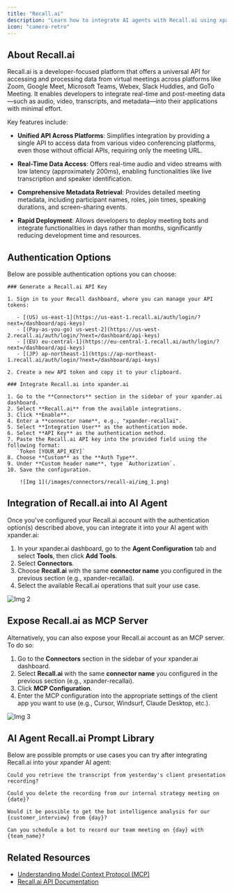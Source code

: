 ```yaml
---
title: "Recall.ai"
description: "Learn how to integrate AI agents with Recall.ai using xpander.ai. Create intelligent, real-time meeting assistants that can join calls across Zoom, Google Meet, and Microsoft Teams, transcribe conversations live."
icon: "camera-retro"
---
```


## About Recall.ai

Recall.ai is a developer-focused platform that offers a universal API for accessing and processing data from virtual meetings across platforms like Zoom, Google Meet, Microsoft Teams, Webex, Slack Huddles, and GoTo Meeting. It enables developers to integrate real-time and post-meeting data—such as audio, video, transcripts, and metadata—into their applications with minimal effort.

Key features include:

- **Unified API Across Platforms**: Simplifies integration by providing a single API to access data from various video conferencing platforms, even those without official APIs, requiring only the meeting URL. 

- **Real-Time Data Access**: Offers real-time audio and video streams with low latency (approximately 200ms), enabling functionalities like live transcription and speaker identification. 

- **Comprehensive Metadata Retrieval**: Provides detailed meeting metadata, including participant names, roles, join times, speaking durations, and screen-sharing events. 

- **Rapid Deployment**: Allows developers to deploy meeting bots and integrate functionalities in days rather than months, significantly reducing development time and resources.


## Authentication Options

Below are possible authentication options you can choose:

<Tabs>

  <Tab title="API Access">

    ### Generate a Recall.ai API Key

    1. Sign in to your Recall dashboard, where you can manage your API tokens:

       - [(US) us-east-1](https://us-east-1.recall.ai/auth/login/?next=/dashboard/api-keys)  
       - [(Pay-as-you-go) us-west-2](https://us-west-2.recall.ai/auth/login/?next=/dashboard/api-keys)  
       - [(EU) eu-central-1](https://eu-central-1.recall.ai/auth/login/?next=/dashboard/api-keys)  
       - [(JP) ap-northeast-1](https://ap-northeast-1.recall.ai/auth/login/?next=/dashboard/api-keys)

    2. Create a new API token and copy it to your clipboard.

    ### Integrate Recall.ai into xpander.ai

    1. Go to the **Connectors** section in the sidebar of your xpander.ai dashboard.  
    2. Select **Recall.ai** from the available integrations.  
    3. Click **Enable**.  
    4. Enter a **connector name**, e.g., "xpander-recallai".  
    5. Select **Integration User** as the authentication mode.  
    6. Select **API Key** as the authentication method.  
    7. Paste the Recall.ai API key into the provided field using the following format:  
       `Token [YOUR_API_KEY]`  
    8. Choose **Custom** as the **Auth Type**.  
    9. Under **Custom header name**, type `Authorization`.  
    10. Save the configuration.  

        ![Img 1](/images/connectors/recall-ai/img_1.png)

  </Tab>

</Tabs>

## Integration of Recall.ai into AI Agent

Once you've configured your Recall.ai account with the authentication option(s) described above, you can integrate it into your AI agent with xpander.ai:

1. In your xpander.ai dashboard, go to the **Agent Configuration** tab and select **Tools**, then click **Add Tools**. 
2. Select **Connectors**.  
3. Choose **Recall.ai** with the same **connector name** you configured in the previous section (e.g., xpander-recallai).  
4. Select the available Recall.ai operations that suit your use case.  

![Img 2](/images/connectors/recall-ai/img_2.png)

## Expose Recall.ai as MCP Server

Alternatively, you can also expose your Recall.ai account as an MCP server. To do so:

1. Go to the **Connectors** section in the sidebar of your xpander.ai dashboard.  
2. Select **Recall.ai** with the same **connector name** you configured in the previous section (e.g., xpander-recallai).  
3. Click **MCP Configuration**.  
4. Enter the MCP configuration into the appropriate settings of the client app you want to use (e.g., Cursor, Windsurf, Claude Desktop, etc.).

![Img 3](/images/connectors/recall-ai/img_3.png)

## AI Agent Recall.ai Prompt Library

Below are possible prompts or use cases you can try after integrating Recall.ai into your xpander AI agent:

```
Could you retrieve the transcript from yesterday's client presentation recording?
```

````
Could you delete the recording from our internal strategy meeting on {date}?
````

```
Would it be possible to get the bot intelligence analysis for our {customer_interview} from {day}?
```

```
Can you schedule a bot to record our team meeting on {day} with {team_name}?
```

## Related Resources

- [Understanding Model Context Protocol (MCP)](/user-guide/backend-configuration/connectors)
- [Recall.ai API Documentation](https://docs.recall.ai/reference/authentication)